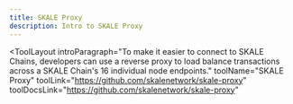 ```yaml
---
title: SKALE Proxy
description: Intro to SKALE Proxy
---
```


<ToolLayout
    introParagraph="To make it easier to connect to SKALE Chains, developers can use a reverse proxy to load balance transactions across a SKALE Chain's 16 individual node endpoints."
    toolName="SKALE Proxy"
    toolLink="https://github.com/skalenetwork/skale-proxy"
    toolDocsLink="https://github.com/skalenetwork/skale-proxy"
>
</ToolLayout>